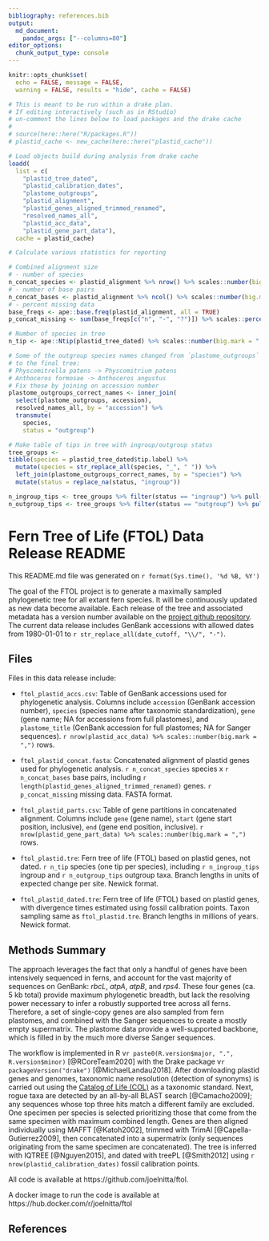 ```yaml
---
bibliography: references.bib
output: 
  md_document:
    pandoc_args: ["--columns=80"]
editor_options:
  chunk_output_type: console
---
```


```r
knitr::opts_chunk$set(
  echo = FALSE, message = FALSE,
  warning = FALSE, results = "hide", cache = FALSE)

# This is meant to be run within a drake plan.
# If editing interactively (such as in RStudio)
# un-comment the lines below to load packages and the drake cache
# 
# source(here::here("R/packages.R"))
# plastid_cache <- new_cache(here::here("plastid_cache"))

# Load objects build during analysis from drake cache
loadd(
  list = c(
    "plastid_tree_dated",
    "plastid_calibration_dates",
    "plastome_outgroups",
    "plastid_alignment",
    "plastid_genes_aligned_trimmed_renamed",
    "resolved_names_all",
    "plastid_acc_data",
    "plastid_gene_part_data"),
  cache = plastid_cache)

```

```r
# Calculate various statistics for reporting

# Combined alignment size
# - number of species
n_concat_species <- plastid_alignment %>% nrow() %>% scales::number(big.mark = ",")
# - number of base pairs
n_concat_bases <- plastid_alignment %>% ncol() %>% scales::number(big.mark = ",")
# - percent missing data
base_freqs <- ape::base.freq(plastid_alignment, all = TRUE)
p_concat_missing <- sum(base_freqs[c("n", "-", "?")]) %>% scales::percent(accuracy = 0.01)

# Number of species in tree
n_tip <- ape::Ntip(plastid_tree_dated) %>% scales::number(big.mark = ",")

# Some of the outgroup species names changed from `plastome_outgroups` data
# to the final tree:
# Physcomitrella patens -> Physcomitrium patens
# Anthoceros formosae -> Anthoceros angustus
# Fix these by joining on accession number
plastome_outgroups_correct_names <- inner_join(
  select(plastome_outgroups, accession), 
  resolved_names_all, by = "accession") %>%
  transmute(
    species,
    status = "outgroup")

# Make table of tips in tree with ingroup/outgroup status
tree_groups <-
tibble(species = plastid_tree_dated$tip.label) %>%
  mutate(species = str_replace_all(species, "_", " ")) %>%
  left_join(plastome_outgroups_correct_names, by = "species") %>%
  mutate(status = replace_na(status, "ingroup"))

n_ingroup_tips <- tree_groups %>% filter(status == "ingroup") %>% pull(species) %>% n_distinct() %>% scales::number(big.mark = ",")
n_outgroup_tips <- tree_groups %>% filter(status == "outgroup") %>% pull(species) %>% n_distinct() %>% scales::number(big.mark = ",")

```

# Fern Tree of Life (FTOL) Data Release README

This README.md file was generated on `r format(Sys.time(), '%d %B, %Y')`

The goal of the FTOL project is to generate a maximally sampled phylogenetic tree for all extant fern species. It will be continuously updated as new data become available. Each release of the tree and associated metadata has a version number available on the [project github repository](https://github.com/joelnitta/ftol). The current data release includes GenBank accessions with allowed dates from 1980-01-01 to `r str_replace_all(date_cutoff, "\\/", "-")`.

## Files

Files in this data release include:

- `ftol_plastid_accs.csv`: Table of GenBank accessions used for phylogenetic analysis. Columns include `accession` (GenBank accession number), `species` (species name after taxonomic standardization), `gene` (gene name; NA for accessions from full plastomes), and `plastome_title` (GenBank accession for full plastomes; NA for Sanger sequences). `r nrow(plastid_acc_data) %>% scales::number(big.mark = ",")` rows.

- `ftol_plastid_concat.fasta`: Concatenated alignment of plastid genes used for phylogenetic analysis. `r n_concat_species` species x `r n_concat_bases` base pairs, including `r length(plastid_genes_aligned_trimmed_renamed)` genes. `r p_concat_missing` missing data. FASTA format.

- `ftol_plastid_parts.csv`: Table of gene partitions in concatenated alignment. Columns include `gene` (gene name), `start` (gene start position, inclusive), `end` (gene end position, inclusive). `r nrow(plastid_gene_part_data) %>% scales::number(big.mark = ",")` rows.

- `ftol_plastid.tre`: Fern tree of life (FTOL) based on plastid genes, not dated. `r n_tip` species (one tip per species), including `r n_ingroup_tips` ingroup and `r n_outgroup_tips` outgroup taxa. Branch lengths in units of expected change per site. Newick format.

- `ftol_plastid_dated.tre`: Fern tree of life (FTOL) based on plastid genes, with divergence times estimated using fossil calibration points. Taxon sampling same as `ftol_plastid.tre`. Branch lengths in millions of years. Newick format.

## Methods Summary

The approach leverages the fact that only a handful of genes have been intensively sequenced in ferns, and account for the vast majority of sequences on GenBank: *rbcL*, *atpA*, *atpB*, and *rps4*. These four genes (ca. 5 kb total) provide maximum phylogenetic breadth, but lack the resolving power necessary to infer a robustly supported tree across all ferns. Therefore, a set of single-copy genes are also sampled from fern plastomes, and combined with the Sanger sequences to create a mostly empty supermatrix. The plastome data provide a well-supported backbone, which is filled in by the much more diverse Sanger sequences.

The workflow is implemented in R v`r paste0(R.version$major, ".", R.version$minor)` [@RCoreTeam2020] with the Drake package v`r packageVersion("drake")` [@MichaelLandau2018]. After downloading plastid genes and genomes, taxonomic name resolution (detection of synonyms) is carried out using the [Catalog of Life (COL)](https://www.catalogueoflife.org/) as a taxonomic standard. Next, rogue taxa are detected by an all-by-all BLAST search [@Camacho2009]; any sequences whose top three hits match a different family are excluded. One specimen per species is selected prioritizing those that come from the same specimen with maximum combined length. Genes are then aligned individually using MAFFT [@Katoh2002], trimmed with TrimAl [@Capella-Gutierrez2009], then concatenated into a supermatrix (only sequences originating from the same specimen are concatenated). The tree is inferred with IQTREE [@Nguyen2015], and dated with treePL [@Smith2012] using `r nrow(plastid_calibration_dates)` fossil calibration points.

All code is available at https://github.com/joelnitta/ftol.

A docker image to run the code is available at https://hub.docker.com/r/joelnitta/ftol

## References
